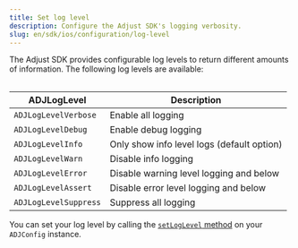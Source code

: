 ```yaml
---
title: Set log level
description: Configure the Adjust SDK's logging verbosity.
slug: en/sdk/ios/configuration/log-level
---
```



The Adjust SDK provides configurable log levels to return different amounts of information. The following log levels are available:

<Table>

| ADJLogLevel           | Description                                |
| --------------------- | ------------------------------------------ |
| `ADJLogLevelVerbose`  | Enable all logging                         |
| `ADJLogLevelDebug`    | Enable debug logging                       |
| `ADJLogLevelInfo`     | Only show info level logs (default option) |
| `ADJLogLevelWarn`     | Disable info logging                       |
| `ADJLogLevelError`    | Disable warning level logging and below    |
| `ADJLogLevelAssert`   | Disable error level logging and below      |
| `ADJLogLevelSuppress` | Suppress all logging                       |

</Table>

You can set your log level by calling the [`setLogLevel` method](#ios-setloglevel-invocation) on your `ADJConfig` instance.

<SetLogLevel />
